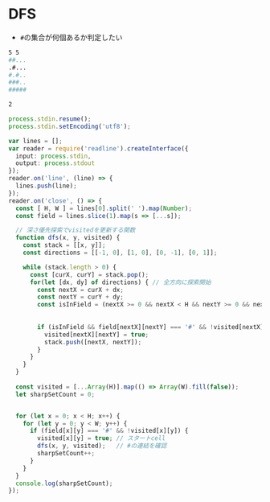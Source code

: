 # DFS
- `#`の集合が何個あるか判定したい

```sh filename="入力例"
5 5
##...
.#...
#.#..
###..
#####
```

```sh filename="出力例"
2
```

```ts
process.stdin.resume();
process.stdin.setEncoding('utf8');

var lines = [];
var reader = require('readline').createInterface({
  input: process.stdin,
  output: process.stdout
});
reader.on('line', (line) => {
  lines.push(line);
});
reader.on('close', () => {
  const [ H, W ] = lines[0].split(' ').map(Number);
  const field = lines.slice(1).map(s => [...s]);

  // 深さ優先探索でvisitedを更新する関数
  function dfs(x, y, visited) {
    const stack = [[x, y]];
    const directions = [[-1, 0], [1, 0], [0, -1], [0, 1]];

    while (stack.length > 0) {
      const [curX, curY] = stack.pop();
      for(let [dx, dy] of directions) { // 全方向に探索開始
        const nextX = curX + dx;
        const nextY = curY + dy;
        const isInField = (nextX >= 0 && nextX < H && nextY >= 0 && nextY < W);
        
        
        if (isInField && field[nextX][nextY] === '#' && !visited[nextX][nextY]) {
          visited[nextX][nextY] = true;
          stack.push([nextX, nextY]);
        }
      }
    }
  }
  
  const visited = [...Array(H)].map(() => Array(W).fill(false));
  let sharpSetCount = 0;


  for (let x = 0; x < H; x++) {
    for (let y = 0; y < W; y++) {
      if (field[x][y] === '#' && !visited[x][y]) {
        visited[x][y] = true; // スタートcell
        dfs(x, y, visited);   // #の連結を確認
        sharpSetCount++;
      }
    }
  }
  console.log(sharpSetCount);
});
```